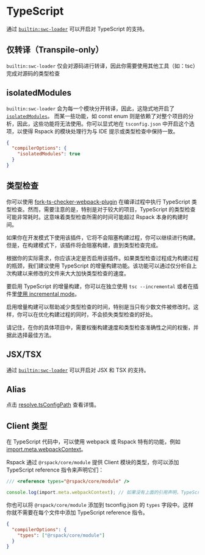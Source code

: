 # TypeScript

通过 [`builtin:swc-loader`](/guide/features/builtin-swc-loader) 可以开启对 TypeScript 的支持。

## 仅转译（Transpile-only）

`builtin:swc-loader` 仅会对源码进行转译，因此你需要使用其他工具（如：tsc）完成对源码的类型检查

## isolatedModules

`builtin:swc-loader` 会为每一个模块分开转译，因此，这隐式地开启了 [`isolatedModules`](https://www.typescriptlang.org/tsconfig#isolatedModules)。
而某一些功能，如 const enum 则是依赖了对整个项目的分析，因此，这些功能将无法使用。你可以显式地在 `tsconfig.json` 中开启这个选项，以使得 Rspack 的模块处理行为与 IDE 提示或类型检查中保持一致。

```json title="tsconfig.json"
{
  "compilerOptions": {
    "isolatedModules": true
  }
}
```

## 类型检查

你可以使用 [fork-ts-checker-webpack-plugin](https://github.com/TypeStrong/fork-ts-checker-webpack-plugin) 在编译过程中执行 TypeScript 类型检查。然而，需要注意的是，特别是对于较大的项目，TypeScript 的类型检查可能非常耗时。这意味着类型检查所需的时间可能超过 Rspack 本身的构建时间。

如果你在开发模式下使用该插件，它将不会阻塞构建过程，你可以继续进行构建。但是，在构建模式下，该插件将会阻塞构建，直到类型检查完成。

根据你的实际需求，你应该决定是否启用该插件。如果类型检查过程成为构建过程的瓶颈，我们建议使用 TypeScript 的增量构建功能。该功能可以通过仅分析自上次构建以来修改的文件来大大加快类型检查的速度。

要启用 TypeScript 的增量构建，你可以在独立使用 `tsc --incremental` 或者在插件里[使用 incremental mode](https://github.com/TypeStrong/fork-ts-checker-webpack-plugin#enabling-incremental-mode)。

启用增量构建可以帮助减少类型检查的时间，特别是当只有少数文件被修改时。这样，你可以在优化构建过程的同时，不会损失类型检查的好处。

请记住，在你的具体项目中，需要权衡构建速度和类型检查准确性之间的权衡，并据此选择最佳方法。

## JSX/TSX

通过 [`builtin:swc-loader`](/guide/features/builtin-swc-loader) 可以开启对 JSX 和 TSX 的支持。

## Alias

点击 [resolve.tsConfigPath](/config/resolve#resolvetsconfigpath) 查看详情。

## Client 类型

在 TypeScript 代码中，可以使用 webpack 或 Rspack 特有的功能，例如 [import.meta.webpackContext](/api/modules/module-variables#importmetawebpackcontext)。

Rspack 通过 `@rspack/core/module` 提供 Client 模块的类型，你可以添加 TypeScript reference 指令来声明它们：

```ts title="src/index.ts"
/// <reference types="@rspack/core/module" />

console.log(import.meta.webpackContext); // 如果没有上面的引用声明，TypeScript 将会抛出错误
```

你也可以将 `@rspack/core/module` 添加到 tsconfig.json 的 `types` 字段中。这样你就不需要在每个文件中添加 TypeScript reference 指令。

```json title="tsconfig.json"
{
  "compilerOptions": {
    "types": ["@rspack/core/module"]
  }
}
```
